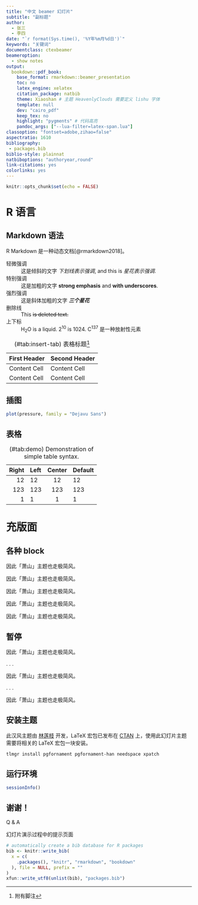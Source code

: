 ```yaml
---
title: "中文 beamer 幻灯片"
subtitle: "副标题"
author:
  - 张三
  - 李四
date: "`r format(Sys.time(), '%Y年%m月%d日')`"
keywords: "关键词"
documentclass: ctexbeamer
beameroption: 
  - show notes
output: 
  bookdown::pdf_book: 
    base_format: rmarkdown::beamer_presentation
    toc: no
    latex_engine: xelatex
    citation_package: natbib
    theme: Xiaoshan # 主题 HeavenlyClouds 需要定义 lishu 字体
    template: null
    dev: "cairo_pdf"
    keep_tex: no
    highlight: "pygments" # 代码高亮
    pandoc_args: ["--lua-filter=latex-span.lua"]
classoption: "fontset=adobe,zihao=false"
aspectratio: 1610
bibliography: 
 - packages.bib
biblio-style: plainnat
natbiboptions: "authoryear,round"
link-citations: yes
colorlinks: yes
---
```


```r
knitr::opts_chunk$set(echo = FALSE)
```

# R 语言

## Markdown 语法 {#sec:markdown}


R Markdown 是一种动态文档[@rmarkdown2018]。

轻微强调 
:   这是倾斜的文字 _下划线表示强调_, and this is *星花表示强调*.

特别强调 
:   这是加粗的文字 **strong emphasis** and __with underscores__.

强烈强调
:   这是斜体加粗的文字 ***三个星花***

删除线 
:   This ~~is deleted text.~~

上下标 
:   H~2~O is a liquid.  2^10^ is 1024. C^137^ 是一种放射性元素


Table: (\#tab:insert-tab) 表格标题^[附有脚注]

| First Header | Second Header |
| :----------- | :------------ |
| Content Cell | Content Cell  |
| Content Cell | Content Cell  |


## 插图

```r
plot(pressure, family = "Dejavu Sans")
```


## 表格


Table: (\#tab:demo) Demonstration of simple table syntax.

  Right     Left     Center     Default
-------     ------ ----------   -------
     12     12        12            12
    123     123       123          123
      1     1          1             1


# 充版面



## 各种 block {.allowframebreaks}

::: {.block data-latex="{Metropolis 走极简风}"}
因此「萧山」主题也走极简风。
:::


::: {.exampleblock data-latex="{Metropolis 走极简风}"}
因此「萧山」主题也走极简风。
:::


::: {.alertblock data-latex="{Metropolis 走极简风}"}
因此「萧山」主题也走极简风。
:::


::: {.theorem data-latex="{Metropolis 走极简风}"}
因此「萧山」主题也走极简风。
:::


::: {.proof data-latex="{Metropolis 走极简风}"}
因此「萧山」主题也走极简风。
:::


## 暂停


::: {.alertblock data-latex="{Metropolis 走极简风}"}
因此「萧山」主题也走极简风。
:::

. . .

::: {.theorem data-latex="{Metropolis 走极简风}"}
因此「萧山」主题也走极简风。
:::

. . .

::: {.proof data-latex="{Metropolis 走极简风}"}
因此「萧山」主题也走极简风。
:::


## 安装主题

此汉风主题由 [林莲枝](https://github.com/liantze/pgfornament-han/) 开发，LaTeX 宏包已发布在 [CTAN](https://www.ctan.org/pkg/pgfornament-han) 上，使用此幻灯片主题需要将相关的 LaTeX 宏包一块安装。


```bash
tlmgr install pgfornament pgfornament-han needspace xpatch
```


## 运行环境 {.allowframebreaks}

```r
sessionInfo()
```


## 谢谢！

Q & A

[幻灯片演示过程中的提示页面]{.note}


```r
# automatically create a bib database for R packages
bib <- knitr::write_bib(
  x = c(
    .packages(), "knitr", "rmarkdown", "bookdown"
  ), file = NULL, prefix = ""
)
xfun::write_utf8(unlist(bib), "packages.bib")
```
